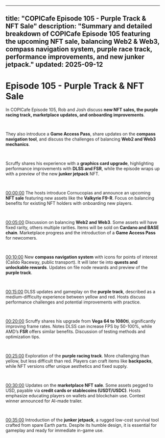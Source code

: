 
---
title: "COPICafe Episode 105 - Purple Track & NFT Sale"
description: "Summary and detailed breakdown of COPICafe Episode 105 featuring the upcoming NFT sale, balancing Web2 & Web3, compass navigation system, purple race track, performance improvements, and new junker jetpack."
updated: 2025-09-12
---

# Episode 105 - <span className="text-orange-500">Purple Track & NFT Sale</span>  

In COPICafe Episode 105, Rob and Josh discuss **new NFT sales, the purple racing track, marketplace updates, and onboarding improvements**.  

</br>  

They also introduce a **Game Access Pass**, share updates on the **compass navigation tool**, and discuss the challenges of balancing **Web2 and Web3 mechanics**.  

</br>  

Scruffy shares his experience with a **graphics card upgrade**, highlighting performance improvements with **DLSS and FSR**, while the episode wraps up with a preview of the new **junker jetpack** NFT.  

</br>  

[00:00:00](https://youtube.com/watch?v=cseGOj4Zoss&t=0) The hosts introduce Cornucopias and announce an upcoming **NFT sale** featuring new assets like the **Valkyrie F9-R**. Focus on balancing benefits for existing NFT holders with onboarding new players.  

</br>  

[00:05:00](https://youtube.com/watch?v=cseGOj4Zoss&t=300) Discussion on balancing **Web2 and Web3**. Some assets will have fixed rarity, others multiple rarities. Items will be sold on **Cardano and BASE chain**. Marketplace progress and the introduction of a **Game Access Pass** for newcomers.  

</br>  

[00:10:00](https://youtube.com/watch?v=cseGOj4Zoss&t=600) New **compass navigation system** with icons for points of interest (Calido Raceway, public transport). It will later tie into **quests and unlockable rewards**. Updates on file node rewards and preview of the **purple track**.  

</br>  

[00:15:00](https://youtube.com/watch?v=cseGOj4Zoss&t=900) DLSS updates and gameplay on the **purple track**, described as a medium-difficulty experience between yellow and red. Hosts discuss performance challenges and potential improvements with practice.  

</br>  

[00:20:00](https://youtube.com/watch?v=cseGOj4Zoss&t=1200) Scruffy shares his upgrade from **Vega 64 to 1080ti**, significantly improving frame rates. Notes DLSS can increase FPS by 50-100%, while AMD’s **FSR** offers similar benefits. Discussion of testing methods and optimization tips.  

</br>  

[00:25:00](https://youtube.com/watch?v=cseGOj4Zoss&t=1500) Exploration of the **purple racing track**. More challenging than yellow, but less difficult than red. Players can craft items like **backpacks**, while NFT versions offer unique aesthetics and fixed supply.  

</br>  

[00:30:00](https://youtube.com/watch?v=cseGOj4Zoss&t=1800) Updates on the **marketplace NFT sale**. Some assets pegged to USD, payable via **credit cards or stablecoins (USDT/USDC)**. Hosts emphasize educating players on wallets and blockchain use. Contest winner announced for AI-made trailer.  

</br>  

[00:35:00](https://youtube.com/watch?v=cseGOj4Zoss&t=2100) Introduction of the **junker jetpack**, a rugged low-cost survival tool crafted from spare Earth parts. Despite its humble design, it is essential for gameplay and ready for immediate in-game use.  
